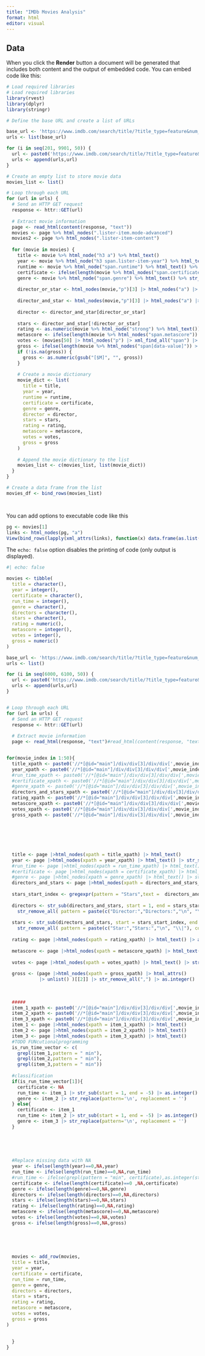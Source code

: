 ```yaml
---
title: "IMDb Movies Analysis"
format: html
editor: visual
---
```


## Data

When you click the **Render** button a document will be generated that includes both content and the output of embedded code. You can embed code like this:

```r
# Load required libraries
# Load required libraries
library(rvest)
library(dplyr)
library(stringr)

# Define the base URL and create a list of URLs

base_url <- 'https://www.imdb.com/search/title/?title_type=feature&num_votes=10000,&sort=user_rating,desc&ref_=adv_prv'
urls <- list(base_url)

for (i in seq(201, 9901, 50)) {
  url <- paste0('https://www.imdb.com/search/title/?title_type=feature&num_votes=10000,&sort=user_rating,desc&start=', i, '&ref_=adv_nxt')
  urls <- append(urls,url)
}

# Create an empty list to store movie data
movies_list <- list()

# Loop through each URL
for (url in urls) {
  # Send an HTTP GET request
  response <- httr::GET(url)
  
  # Extract movie information
  page <- read_html(content(response, "text"))
  movies <- page %>% html_nodes(".lister-item.mode-advanced")
  movies2 <- page %>% html_nodes(".lister-item-content")
  
  for (movie in movies) {
    title <- movie %>% html_node("h3 a") %>% html_text()
    year <- movie %>% html_node("h3 span.lister-item-year") %>% html_text() %>% gsub("[()]", "", .)
    runtime <- movie %>% html_node("span.runtime") %>% html_text() %>% gsub(" min", "", .)
    certificate <- ifelse(length(movie %>% html_nodes("span.certificate")) > 0, movie %>% html_node("span.certificate") %>% html_text(), "")
    genre <- movie %>% html_node("span.genre") %>% html_text() %>% str_trim()
    
    director_or_star <- html_nodes(movie,"p")[3] |> html_nodes("a") |> xml_attrs() |> unlist() |> as.vector() |> sapply(grepl, pattern = "adv_li_dr") |> as.vector()
    
    director_and_star <- html_nodes(movie,"p")[3] |> html_nodes("a") |> xml_contents() |> as_list() |> unlist()[contents]
    
    director <- director_and_star[director_or_star]
    
    stars <- director_and_star[!director_or_star]
    rating <- as.numeric(movie %>% html_node("strong") %>% html_text())
    metascore <- ifelse(length(movie %>% html_nodes("span.metascore")) > 0, as.integer(movie %>% html_node("span.metascore") %>% html_text()), NA)
    votes <- (movies[50] |> html_nodes("p") |> xml_find_all("span") |> as_list() |> unlist() )[8] |> gsub(pattern = ",",replacement = "", x = _) |> as.integer()
    gross <- ifelse(length(movie %>% html_nodes("span[data-value]")) > 1, movie %>% html_nodes("span[data-value]")[[2]] %>% html_text(), NA)
    if (!is.na(gross)) {
      gross <- as.numeric(gsub("[$M]", "", gross))
    }
    
    # Create a movie dictionary
    movie_dict <- list(
      title = title,
      year = year,
      runtime = runtime,
      certificate = certificate,
      genre = genre,
      director = director,
      stars = stars,
      rating = rating,
      metascore = metascore,
      votes = votes,
      gross = gross
    )
    
    # Append the movie dictionary to the list
    movies_list <- c(movies_list, list(movie_dict))
  }
}

# Create a data frame from the list
movies_df <- bind_rows(movies_list)




```

You can add options to executable code like this

```r
pg <- movies[1]
links <- html_nodes(pg, "a")
View(bind_rows(lapply(xml_attrs(links), function(x) data.frame(as.list(x), stringsAsFactors=FALSE))))
```

The `echo: false` option disables the printing of code (only output is displayed).

```r
#| echo: false

movies <- tibble(
  title = character(),
  year = integer(),
  certificate = character(),
  run_time = integer(),
  genre = character(),
  directors = character(),
  stars = character(),
  rating = numeric(),
  metascore = integer(),
  votes = integer(),
  gross = numeric()
)

base_url <- 'https://www.imdb.com/search/title/?title_type=feature&num_votes=10000,&sort=user_rating,desc&ref_=adv_prv'
urls <- list()

for (i in seq(6000, 6100, 50)) {
  url <- paste0('https://www.imdb.com/search/title/?title_type=feature&num_votes=10000,&sort=user_rating,desc&start=', i, '&ref_=adv_nxt')
  urls <- append(urls,url)
}


# Loop through each URL
for (url in urls) {
  # Send an HTTP GET request
  response <- httr::GET(url)
  
  # Extract movie information
  page <- read_html(response, "text")#read_html(content(response, "text"))#read_html(content(response, "text"))


for(movie_index in 1:50){
  title_xpath <- paste0('//*[@id="main"]/div/div[3]/div/div[',movie_index,']/div[3]/h3/a')
  year_xpath <- paste0('//*[@id="main"]/div/div[3]/div/div[',movie_index,']/div[3]/h3/span[2]') 
  #run_time_xpath <- paste0('//*[@id="main"]/div/div[3]/div/div[',movie_index,']/div[3]/p[1]/span[3]')
  #certificate_xpath <- paste0('//*[@id="main"]/div/div[3]/div/div[',movie_index,']/div[3]/p[1]/span[1]') 
  #genre_xpath <- paste0('//*[@id="main"]/div/div[3]/div/div[',movie_index,']/div[3]/p[1]/span[5]')
  directors_and_stars_xpath <- paste0('//*[@id="main"]/div/div[3]/div/div[',movie_index,']/div[3]/p[3]')
  rating_xpath <- paste0('//*[@id="main"]/div/div[3]/div/div[',movie_index,']/div[3]/div/div[1]/strong')
  metascore_xpath <- paste0('//*[@id="main"]/div/div[3]/div/div[',movie_index,']/div[3]/div/div[3]/span')
  votes_xpath <- paste0('//*[@id="main"]/div/div[3]/div/div[',movie_index,']/div[3]/p[4]/span[2]')
  gross_xpath <- paste0('//*[@id="main"]/div/div[3]/div/div[',movie_index,']/div[3]/p[4]/span[5]')
  
  
  
  
  
  
  title <- page |>html_nodes(xpath = title_xpath) |> html_text()
  year <- page |>html_nodes(xpath = year_xpath) |> html_text() |> str_sub(start = -5, end = -2) |> as.integer()
  #run_time <- page |>html_nodes(xpath = run_time_xpath) |> html_text() |> str_sub(start = 1, end = -5) |> as.integer()
  #certificate <- page |>html_nodes(xpath = certificate_xpath) |> html_text()
  #genre <- page |>html_nodes(xpath = genre_xpath) |> html_text() |> str_replace(pattern='\n', replacement = '')
  directors_and_stars <- page |>html_nodes(xpath = directors_and_stars_xpath) |> html_text()
  
  stars_start_index <- gregexpr(pattern = "Stars",text =  directors_and_stars) |>unlist()
  
  directors <- str_sub(directors_and_stars, start = 1, end = stars_start_index-1) |> 
    str_remove_all( pattern = paste(c("Director:","Directors:","\n", "\\|"), collapse = "|")) |> str_squish()
  
  stars <- str_sub(directors_and_stars, start = stars_start_index, end = -1) |> 
    str_remove_all( pattern = paste(c("Star:","Stars:","\n", "\\|"), collapse = "|")) |> str_squish()
  
  rating <- page |>html_nodes(xpath = rating_xpath) |> html_text() |> as.numeric()
  
  metascore <- page |>html_nodes(xpath = metascore_xpath) |> html_text() |> as.integer()
  
  votes <- page |>html_nodes(xpath = votes_xpath) |> html_text() |> str_remove_all(",") |> as.integer()
  
  gross <- (page |>html_nodes(xpath = gross_xpath) |> html_attrs() 
            |> unlist() )[[2]] |> str_remove_all(",") |> as.integer()
  
  
  
  #####
  item_1_xpath <- paste0('//*[@id="main"]/div/div[3]/div/div[',movie_index,']/div[3]/p[1]/span[1]')
  item_2_xpath <- paste0('//*[@id="main"]/div/div[3]/div/div[',movie_index,']/div[3]/p[1]/span[3]')
  item_3_xpath <- paste0('//*[@id="main"]/div/div[3]/div/div[',movie_index,']/div[3]/p[1]/span[5]')
  item_1 <- page |>html_nodes(xpath = item_1_xpath) |> html_text()
  item_2 <- page |>html_nodes(xpath = item_2_xpath) |> html_text()
  item_3 <- page |>html_nodes(xpath = item_3_xpath) |> html_text()
  #TODO FUNcutionalprogramming
  is_run_time_vector <- c(
    grepl(item_1,pattern = " min"),
    grepl(item_2,pattern = " min"),
    grepl(item_3,pattern = " min"))
  
  #classification
  if(is_run_time_vector[1]){
    certificate <- NA
    run_time <- item_1 |> str_sub(start = 1, end = -5) |> as.integer()
    genre <- item_2 |> str_replace(pattern='\n', replacement = '')
  } else{
    certificate <- item_1 
    run_time <- item_2 |> str_sub(start = 1, end = -5) |> as.integer()
    genre <- item_3 |> str_replace(pattern='\n', replacement = '')
  }

  
  
  
  
  #Replace missing data with NA
  year <- ifelse(length(year)==0,NA,year)
  run_time <- ifelse(length(run_time)==0,NA,run_time)
  #run_time <- ifelse(grepl(pattern = "min", certificate),as.integer(str_sub(certificate, start = 1, end = -5)) ,run_time)
  certificate <- ifelse(length(certificate)==0 ,NA,certificate)
  genre <- ifelse(length(genre)==0,NA,genre)
  directors <- ifelse(length(directors)==0,NA,directors)
  stars <- ifelse(length(stars)==0,NA,stars)
  rating <- ifelse(length(rating)==0,NA,rating)
  metascore <- ifelse(length(metascore)==0,NA,metascore)
  votes <- ifelse(length(votes)==0,NA,votes)
  gross <- ifelse(length(gross)==0,NA,gross)

  
  
  
  
  movies <- add_row(movies,
  title = title,
  year = year,
  certificate = certificate,
  run_time = run_time,
  genre = genre,
  directors = directors,
  stars = stars,
  rating = rating,
  metascore = metascore,
  votes = votes,
  gross = gross
)
  
  
  }
}









```
